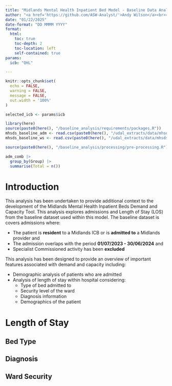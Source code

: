 ```yaml
---
title: "Midlands Mental Health Inpatient Bed Model - Baseline Data Analysis"
author: "<a href='https://github.com/ASW-Analyst/'>Andy Wilson</a><br><a href='https://transformationunit.nhs.uk/'>NHS Transformation Unit</a>"
date: "01/22/2025"
date-format: "DD MMMM YYYY"
format:
  html:
    toc: true
    toc-depth: 2
    toc-location: left
    self-contained: true
params:
  icb: "QHL"

---
```


```r

knitr::opts_chunk$set(
  echo = FALSE,
  warning = FALSE,
  message = FALSE,
  out.width = '100%'
)

selected_icb <- params$icb

library(here)
source(paste0(here(), "/baseline_analysis/requirements/packages.R"))
mhsds_baseline_adm <- read.csv(paste0(here(), "/udal_extracts/data/mhsds_baseline_adm250102.csv"))
mhsds_baseline_ws <- read.csv(paste0(here(), "/udal_extracts/data/mhsds_baseline_ws_250102.csv"))

source(paste0(here(), "/baseline_analysis/processing/pre-processing.R"))

```

```r

adm_comb |>
  group_by(Group) |>
  summarise(Total = n())

```

# Introduction
This analysis has been undertaken to provide additional context to the development of the Midlands Mental Health Inpatient Beds Demand and Capacity Tool. This analysis explores admissions and Length of Stay (LOS) from the baseline dataset used within this model. The baseline dataset is covers admissions where:

* The patient is **resident** to a Midlands ICB or is **admitted to** a Midlands provider and
* The admission overlaps with the period **01/07/2023 - 30/06/2024** and
* Specialist Commissioned activity has been **excluded**

This analysis has been designed to provide an overview of important features associated with demand and capacity including:

* Demographic analysis of patients who are admitted
* Analysis of length of stay within hospital considering:
  * Type of bed admitted to
  * Security level of the ward
  * Diagnosis information
  * Demographics of the patient
  

# Length of Stay

## Bed Type

## Diagnosis

## Ward Security